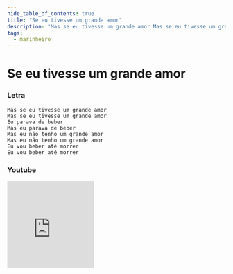 ```yaml
---
hide_table_of_contents: true
title: "Se eu tivesse um grande amor"
description: "Mas se eu tivesse um grande amor Mas se eu tivesse um grande amor Eu parava de beber Mas eu parava de beber Mas eu não tenho um grande amor Mas eu não tenho um grande amor Eu vou beber até morrer Eu vou beber até morrer"
tags:
  - marinheiro
---
```


# Se eu tivesse um grande amor

### Letra

```text
Mas se eu tivesse um grande amor
Mas se eu tivesse um grande amor
Eu parava de beber
Mas eu parava de beber
Mas eu não tenho um grande amor
Mas eu não tenho um grande amor
Eu vou beber até morrer
Eu vou beber até morrer
```

### Youtube

<iframe
  width="200"
  height="200"
  src="https://www.youtube.com/embed/c5ORTG0vKOU"
  title="YouTube video player"
  frameborder="0"
  allow="accelerometer; autoplay; clipboard-write; encrypted-media; gyroscope; picture-in-picture; web-share"
  referrerpolicy="strict-origin-when-cross-origin"
  allowfullscreen
></iframe>